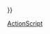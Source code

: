 {{Userbox-level
| level = 
| id = [[ActionScript|as]]
| info = 该用户会使用'''[[:Category:ActionScript 使用者|ActionScript]]'''。
| usercategory = ActionScript 使用者
| usercategory2 = 维基程序员
| nocat = {{{nocat|{{#switch:{{NAMESPACE}}|User=|#default=true}}}}}
}}<noinclude>{{Complang|ActionScript|actionscript}}
[[Category:ActionScript 使用者| ]]
[[Category:程式用戶框模板|ActionScript]]</noinclude>